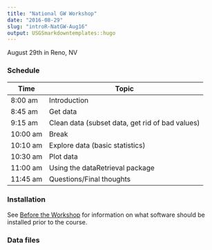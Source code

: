 ```yaml
---
title: "National GW Workshop"
date: "2016-08-29"
slug: "introR-NatGW-Aug16"
output: USGSmarkdowntemplates::hugo
---
```


August 29th in Reno, NV

### Schedule

Time | Topic 
------ | -----------------
8:00 am   | Introduction 
8:45 am   | Get data 
9:15 am   | Clean data (subset data, get rid of bad values) 
10:00 am  | Break 
10:10 am  | Explore data (basic statistics) 
10:30 am  | Plot data 
11:00 am  | Using the dataRetrieval package 
11:45 am  | Questions/Final thoughts


### Installation
See [Before the Workshop](/intro-curriculum/Before) for information on what software should be installed prior to the course.

### Data files

